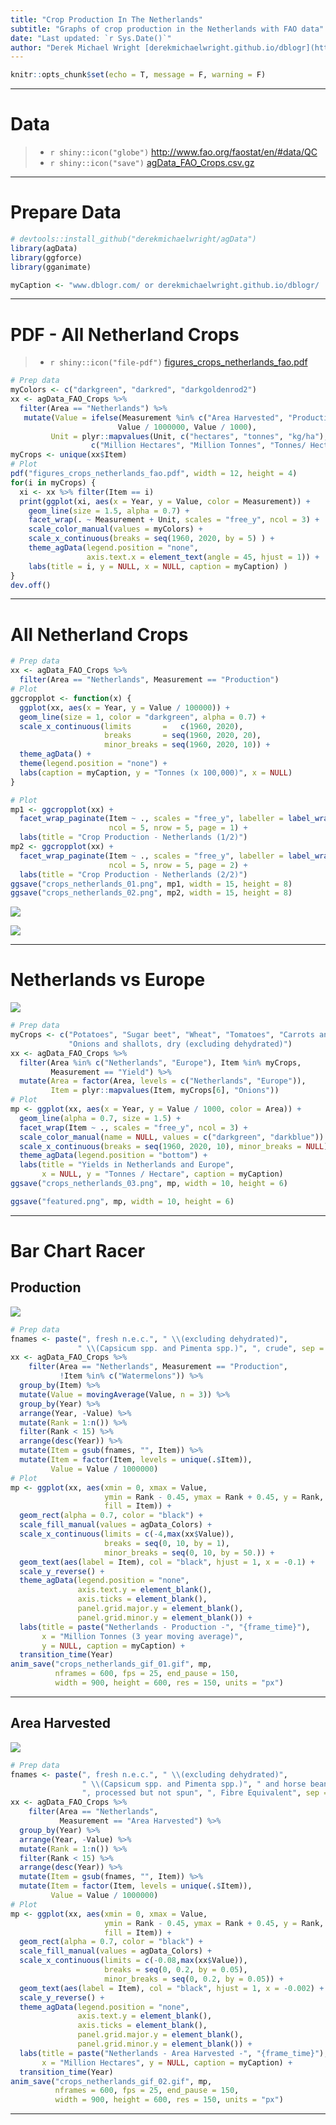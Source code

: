 ```yaml
---
title: "Crop Production In The Netherlands"
subtitle: "Graphs of crop production in the Netherlands with FAO data"
date: "Last updated: `r Sys.Date()`"
author: "Derek Michael Wright [derekmichaelwright.github.io/dblogr](https://derekmichaelwright.github.io/dblogr/) <derek.wright@usask.ca>"
---
```


```r
knitr::opts_chunk$set(echo = T, message = F, warning = F)
```

---

# Data

> - `r shiny::icon("globe")` [http://www.fao.org/faostat/en/#data/QC](http://www.fao.org/faostat/en/#data/QC){target="_blank"}
> - `r shiny::icon("save")` [agData_FAO_Crops.csv.gz](https://github.com/derekmichaelwright/agData/raw/master/Data/agData_FAO_Crops.csv.gz)

---

# Prepare Data

```r
# devtools::install_github("derekmichaelwright/agData")
library(agData) 
library(ggforce)
library(gganimate)
```

```r
myCaption <- "www.dblogr.com/ or derekmichaelwright.github.io/dblogr/ | Data: FAOSTAT"
```

---

# PDF - All Netherland Crops

> - `r shiny::icon("file-pdf")` [figures_crops_netherlands_fao.pdf](figures_crops_netherlands_fao.pdf)

```r
# Prep data
myColors <- c("darkgreen", "darkred", "darkgoldenrod2")
xx <- agData_FAO_Crops %>% 
  filter(Area == "Netherlands") %>%
   mutate(Value = ifelse(Measurement %in% c("Area Harvested", "Production"),
                        Value / 1000000, Value / 1000),
         Unit = plyr::mapvalues(Unit, c("hectares", "tonnes", "kg/ha"), 
                  c("Million Hectares", "Million Tonnes", "Tonnes/ Hectare")))
myCrops <- unique(xx$Item)
# Plot
pdf("figures_crops_netherlands_fao.pdf", width = 12, height = 4)
for(i in myCrops) {
  xi <- xx %>% filter(Item == i)
  print(ggplot(xi, aes(x = Year, y = Value, color = Measurement)) +
    geom_line(size = 1.5, alpha = 0.7) +
    facet_wrap(. ~ Measurement + Unit, scales = "free_y", ncol = 3) +
    scale_color_manual(values = myColors) +
    scale_x_continuous(breaks = seq(1960, 2020, by = 5) ) +
    theme_agData(legend.position = "none", 
                 axis.text.x = element_text(angle = 45, hjust = 1)) +
    labs(title = i, y = NULL, x = NULL, caption = myCaption) )
}
dev.off()
```

---

# All Netherland Crops

```r
# Prep data
xx <- agData_FAO_Crops %>% 
  filter(Area == "Netherlands", Measurement == "Production")
# Plot
ggcropplot <- function(x) {
  ggplot(xx, aes(x = Year, y = Value / 100000)) + 
  geom_line(size = 1, color = "darkgreen", alpha = 0.7) + 
  scale_x_continuous(limits       =   c(1960, 2020),
                     breaks       = seq(1960, 2020, 20), 
                     minor_breaks = seq(1960, 2020, 10)) +
  theme_agData() +
  theme(legend.position = "none") +
  labs(caption = myCaption, y = "Tonnes (x 100,000)", x = NULL)
}
```

```r
# Plot
mp1 <- ggcropplot(xx) + 
  facet_wrap_paginate(Item ~ ., scales = "free_y", labeller = label_wrap_gen(width = 45), 
                      ncol = 5, nrow = 5, page = 1) +
  labs(title = "Crop Production - Netherlands (1/2)")
mp2 <- ggcropplot(xx) +
  facet_wrap_paginate(Item ~ ., scales = "free_y", labeller = label_wrap_gen(width = 45),
                      ncol = 5, nrow = 5, page = 2) +
  labs(title = "Crop Production - Netherlands (2/2)")
ggsave("crops_netherlands_01.png", mp1, width = 15, height = 8)
ggsave("crops_netherlands_02.png", mp2, width = 15, height = 8)
```

![](crops_netherlands_01.png)

![](crops_netherlands_02.png)

---

# Netherlands vs Europe

![](crops_netherlands_03.png)

```r
# Prep data
myCrops <- c("Potatoes", "Sugar beet", "Wheat", "Tomatoes", "Carrots and turnips",
             "Onions and shallots, dry (excluding dehydrated)")
xx <- agData_FAO_Crops %>% 
  filter(Area %in% c("Netherlands", "Europe"), Item %in% myCrops,
         Measurement == "Yield") %>%
  mutate(Area = factor(Area, levels = c("Netherlands", "Europe")),
         Item = plyr::mapvalues(Item, myCrops[6], "Onions"))
# Plot
mp <- ggplot(xx, aes(x = Year, y = Value / 1000, color = Area)) +
  geom_line(alpha = 0.7, size = 1.5) +
  facet_wrap(Item ~ ., scales = "free_y", ncol = 3) + 
  scale_color_manual(name = NULL, values = c("darkgreen", "darkblue")) +
  scale_x_continuous(breaks = seq(1960, 2020, 10), minor_breaks = NULL) +
  theme_agData(legend.position = "bottom") +
  labs(title = "Yields in Netherlands and Europe",
       x = NULL, y = "Tonnes / Hectare", caption = myCaption)
ggsave("crops_netherlands_03.png", mp, width = 10, height = 6)
```

```r
ggsave("featured.png", mp, width = 10, height = 6)
```

---

# Bar Chart Racer {.tabset .tabset-pills}

## Production

![](crops_netherlands_gif_01.gif)

```r
# Prep data
fnames <- paste(", fresh n.e.c.", " \\(excluding dehydrated)",
               " \\(Capsicum spp. and Pimenta spp.)", ", crude", sep = "|")
xx <- agData_FAO_Crops %>% 
    filter(Area == "Netherlands", Measurement == "Production",
           !Item %in% c("Watermelons")) %>% 
  group_by(Item) %>%
  mutate(Value = movingAverage(Value, n = 3)) %>%
  group_by(Year) %>%
  arrange(Year, -Value) %>%
  mutate(Rank = 1:n()) %>%
  filter(Rank < 15) %>% 
  arrange(desc(Year)) %>%
  mutate(Item = gsub(fnames, "", Item)) %>%
  mutate(Item = factor(Item, levels = unique(.$Item)),
         Value = Value / 1000000)
# Plot
mp <- ggplot(xx, aes(xmin = 0, xmax = Value, 
                     ymin = Rank - 0.45, ymax = Rank + 0.45, y = Rank, 
                     fill = Item)) + 
  geom_rect(alpha = 0.7, color = "black") + 
  scale_fill_manual(values = agData_Colors) +
  scale_x_continuous(limits = c(-4,max(xx$Value)),
                     breaks = seq(0, 10, by = 1),
                     minor_breaks = seq(0, 10, by = 50.)) +
  geom_text(aes(label = Item), col = "black", hjust = 1, x = -0.1) +
  scale_y_reverse() +
  theme_agData(legend.position = "none",
               axis.text.y = element_blank(), 
               axis.ticks = element_blank(),
               panel.grid.major.y = element_blank(),
               panel.grid.minor.y = element_blank()) + 
  labs(title = paste("Netherlands - Production -", "{frame_time}"),
       x = "Million Tonnes (3 year moving average)", 
       y = NULL, caption = myCaption) +
  transition_time(Year) 
anim_save("crops_netherlands_gif_01.gif", mp,
          nframes = 600, fps = 25, end_pause = 150, 
          width = 900, height = 600, res = 150, units = "px")
```

---

## Area Harvested

![](crops_netherlands_gif_02.gif)

```r
# Prep data
fnames <- paste(", fresh n.e.c.", " \\(excluding dehydrated)",
                " \\(Capsicum spp. and Pimenta spp.)", " and horse beans",
                ", processed but not spun", ", Fibre Equivalent", sep = "|")
xx <- agData_FAO_Crops %>% 
    filter(Area == "Netherlands", 
           Measurement == "Area Harvested") %>% 
  group_by(Year) %>%
  arrange(Year, -Value) %>%
  mutate(Rank = 1:n()) %>%
  filter(Rank < 15) %>% 
  arrange(desc(Year)) %>%
  mutate(Item = gsub(fnames, "", Item)) %>%
  mutate(Item = factor(Item, levels = unique(.$Item)),
         Value = Value / 1000000)
# Plot
mp <- ggplot(xx, aes(xmin = 0, xmax = Value, 
                     ymin = Rank - 0.45, ymax = Rank + 0.45, y = Rank, 
                     fill = Item)) + 
  geom_rect(alpha = 0.7, color = "black") + 
  scale_fill_manual(values = agData_Colors) +
  scale_x_continuous(limits = c(-0.08,max(xx$Value)),
                     breaks = seq(0, 0.2, by = 0.05),
                     minor_breaks = seq(0, 0.2, by = 0.05)) +
  geom_text(aes(label = Item), col = "black", hjust = 1, x = -0.002) +
  scale_y_reverse() +
  theme_agData(legend.position = "none",
               axis.text.y = element_blank(), 
               axis.ticks = element_blank(),
               panel.grid.major.y = element_blank(),
               panel.grid.minor.y = element_blank()) + 
  labs(title = paste("Netherlands - Area Harvested -", "{frame_time}"),
       x = "Million Hectares", y = NULL, caption = myCaption) +
  transition_time(Year) 
anim_save("crops_netherlands_gif_02.gif", mp,
          nframes = 600, fps = 25, end_pause = 150, 
          width = 900, height = 600, res = 150, units = "px")
```

---
